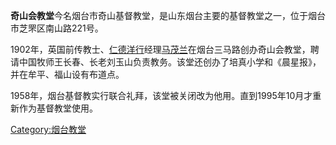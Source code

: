 '''奇山会教堂'''今名烟台市奇山基督教堂，是山东烟台主要的基督教堂之一，位于烟台市芝罘区南山路221号。

1902年，英国前传教士、[[仁德洋行|仁德洋行]]经理[[马茂兰|马茂兰]]在烟台三马路创办奇山会教堂，聘请中国牧师王长春、长老刘玉山负责教务。该堂还创办了培真小学和《晨星报》，并在牟平、福山设有布道点。

1958年，烟台基督教实行联合礼拜，该堂被关闭改为他用。直到1995年10月才重新作为基督教堂使用。

[[Category:烟台教堂|Category:烟台教堂]]
